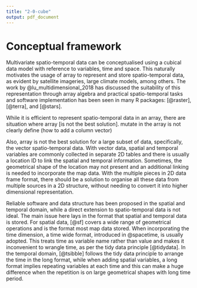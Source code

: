 ```yaml
---
title: "2-0-cube"
output: pdf_document
---
```



# Conceptual framework

Multivariate spatio-temporal data can be conceptualised using a cubical data model with reference to variables, time and space. This naturally motivates the usage of array to represent and store spatio-temporal data, as evident by satellite imageries, large climate models, among others. The work by @lu_multidimensional_2018 has discussed the suitability of this representation through array algebra and practical spatio-temporal tasks and software implementation has been seen in many R packages: \pkg{raster} [@raster], \pkg{terra} [@terra], and \pkg{stars} [@stars].

While it is efficient to represent spatio-temporal data in an array, there are situation where array [is not the best solution]. mutate in the array is not clearly define (how to add a column vector)

Also, array is not the best solution for a large subset of data, specifically, the vector spatio-temporal data. With vector data, spatial and temporal variables are commonly collected in separate 2D tables and there is usually a location ID to link the spatial and temporal information. Sometimes, the geometrical shape of the location may not present and an additional linking is needed to incorporate the map data. With the multiple pieces in 2D data frame format, there should be a solution to organise all these data from multiple sources in a 2D structure, without needing to convert it into higher dimensional representation.

Reliable software and data structure has been proposed in the spatial and temporal domain, while a direct extension to spatio-temporal data is not ideal. The main issue here lays in the format that spatial and temporal data is stored. For spatial data, \pkg{sf} [@sf] covers a wide range of geometrical operations and is the format most map data stored. When incorporating the time dimension, a time wide format, introduced in @spacetime, is usually adopted. This treats time as variable name rather than value and makes it inconvenient to wrangle time, as per the tidy data principle [@tidydata]. In the temporal domain, \pkg{tsibble} [@tsibble] follows the tidy data principle to arrange the time in the long format, while when adding spatial variables, a long format implies repeating variables at each time and this can make a huge difference when the repetition is on large geometrical shapes with long time period. 